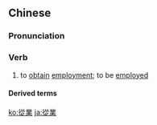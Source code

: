 {{also|从业}}
==Chinese==
{{zh-forms|s=从业}}

===Pronunciation===
{{zh-pron
|m=cóngyè
|c=cung4 jip6
|mn=chiông-gia̍p
|cat=v
}}

===Verb===
{{zh-verb}}

# to [[obtain]] [[employment]]; to be [[employed]]

====Derived terms====
{{zh-der|從業員|從業人員}}

[[ko:從業]]
[[ja:從業]]